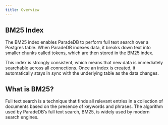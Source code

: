 ```yaml
---
title: Overview
---
```


## BM25 Index

The BM25 index enables ParadeDB to perform full text search over a Postgres table. When ParadeDB indexes data, it breaks down text into smaller chunks called tokens, which are then stored in the
BM25 index.

This index is strongly consistent, which means that new data is immediately searchable across all connections. Once an index is created, it automatically stays in sync with the underlying table as the data changes.

## What is BM25?

Full text search is a technique that finds all relevant entries in a collection of documents based on the presence of keywords and phrases. The algorithm used by ParadeDB’s full text search, BM25, is widely used by modern search engines.
